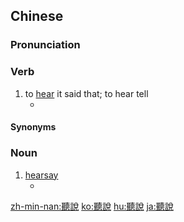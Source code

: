 {{also|听说}}
==Chinese==
{{zh-forms|s=听说}}

===Pronunciation===
{{zh-pron
|m=tīngshuō
|c=ting1 syut3,ting3 syut3
|mn=kh,zz:thiaⁿ-soeh/tp,xm:thiaⁿ-seh/qz:thiaⁿ-serh
|ma=y
|cat=v,n
}}

===Verb===
{{zh-verb}}

# to [[hear]] it said that; to hear tell
#* {{zh-x|我 聽說 他 結婚 了。|I've '''heard that''' he's got married.}}

====Synonyms====
{{zh-dial}}

===Noun===
{{zh-noun}}

# [[hearsay]]
#* {{zh-x|這 隻 是 聽說，但 他 顯然 已 離開 了 那 女孩子。|It 's just '''hearsay''', but apparently he 's left the girl.}}

{{zh-cat|Beginning}}

[[zh-min-nan:聽說]]
[[ko:聽說]]
[[hu:聽說]]
[[ja:聽說]]